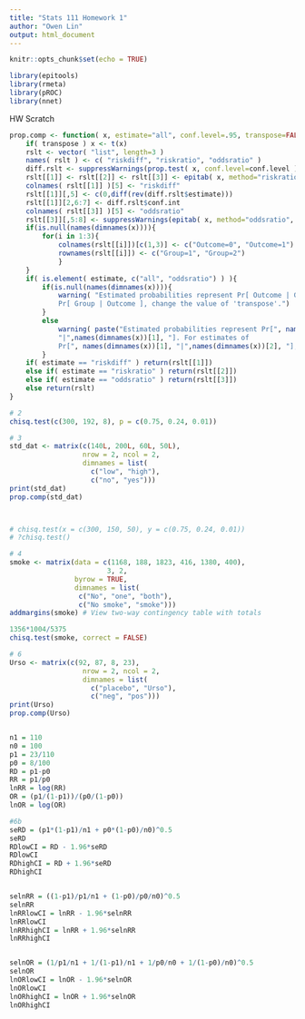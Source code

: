 ```yaml
---
title: "Stats 111 Homework 1"
author: "Owen Lin"
output: html_document
---
```


```r
knitr::opts_chunk$set(echo = TRUE)
```

```r
library(epitools)
library(rmeta)
library(pROC)
library(nnet)
```


HW Scratch
```r
prop.comp <- function( x, estimate="all", conf.level=.95, transpose=FALSE ){
	if( transpose ) x <- t(x)
	rslt <- vector( "list", length=3 )
	names( rslt ) <- c( "riskdiff", "riskratio", "oddsratio" )
	diff.rslt <- suppressWarnings(prop.test( x, conf.level=conf.level ))
	rslt[[1]] <- rslt[[2]] <- rslt[[3]] <- epitab( x, method="riskratio", pvalue="chi2", conf.level=conf.level )$tab
	colnames( rslt[[1]] )[5] <- "riskdiff"
	rslt[[1]][,5] <- c(0,diff(rev(diff.rslt$estimate)))
	rslt[[1]][2,6:7] <- diff.rslt$conf.int
	colnames( rslt[[3]] )[5] <- "oddsratio"
	rslt[[3]][,5:8] <- suppressWarnings(epitab( x, method="oddsratio", pvalue="chi2", conf.level=conf.level )$tab[,5:8])
	if(is.null(names(dimnames(x)))){
		for(i in 1:3){
			colnames(rslt[[i]])[c(1,3)] <- c("Outcome=0", "Outcome=1")
			rownames(rslt[[i]]) <- c("Group=1", "Group=2")
			}
	}
	if( is.element( estimate, c("all", "oddsratio") ) ){ 
		if(is.null(names(dimnames(x)))){
			warning( "Estimated probabilities represent Pr[ Outcome | Group ]. For estimates of 
			Pr[ Group | Outcome ], change the value of 'transpose'.")
		}
		else
			warning( paste("Estimated probabilities represent Pr[", names(dimnames(x))[2], 
			"|",names(dimnames(x))[1], "]. For estimates of 
			Pr[", names(dimnames(x))[1], "|",names(dimnames(x))[2], "], change the value of 'transpose'.") )
		}
	if( estimate == "riskdiff" ) return(rslt[[1]])
	else if( estimate == "riskratio" ) return(rslt[[2]])
	else if( estimate == "oddsratio" ) return(rslt[[3]])
	else return(rslt)
}
```

```r
# 2
chisq.test(c(300, 192, 8), p = c(0.75, 0.24, 0.01))

```

```r
# 3
std_dat <- matrix(c(140L, 200L, 60L, 50L),
                  nrow = 2, ncol = 2,
                  dimnames = list(
                    c("low", "high"),
                    c("no", "yes")))
print(std_dat)
prop.comp(std_dat)



# chisq.test(x = c(300, 150, 50), y = c(0.75, 0.24, 0.01))
# ?chisq.test()
```

```r
# 4
smoke <- matrix(data = c(1168, 188, 1823, 416, 1380, 400), 
						3, 2,
				byrow = TRUE,
                dimnames = list(
                 c("No", "one", "both"),
                 c("No smoke", "smoke")))
addmargins(smoke) # View two-way contingency table with totals

1356*1004/5375
chisq.test(smoke, correct = FALSE)
```

```r
# 6
Urso <- matrix(c(92, 87, 8, 23),
                  nrow = 2, ncol = 2,
                  dimnames = list(
                    c("placebo", "Urso"),
                    c("neg", "pos")))
print(Urso)
prop.comp(Urso)


n1 = 110
n0 = 100
p1 = 23/110
p0 = 8/100
RD = p1-p0
RR = p1/p0
lnRR = log(RR)
OR = (p1/(1-p1))/(p0/(1-p0))
lnOR = log(OR)
```

```r
#6b
seRD = (p1*(1-p1)/n1 + p0*(1-p0)/n0)^0.5
seRD
RDlowCI = RD - 1.96*seRD
RDlowCI
RDhighCI = RD + 1.96*seRD
RDhighCI


selnRR = ((1-p1)/p1/n1 + (1-p0)/p0/n0)^0.5
selnRR
lnRRlowCI = lnRR - 1.96*selnRR
lnRRlowCI
lnRRhighCI = lnRR + 1.96*selnRR
lnRRhighCI


selnOR = (1/p1/n1 + 1/(1-p1)/n1 + 1/p0/n0 + 1/(1-p0)/n0)^0.5
selnOR
lnORlowCI = lnOR - 1.96*selnOR
lnORlowCI
lnORhighCI = lnOR + 1.96*selnOR
lnORhighCI
```